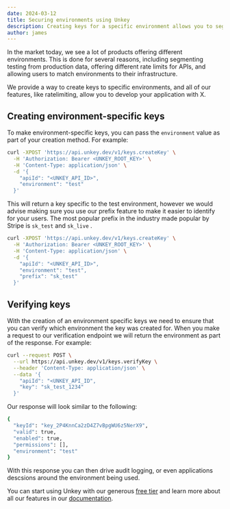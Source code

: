 ```yaml
---
date: 2024-03-12
title: Securing environments using Unkey
description: Creating keys for a specific environment allows you to segment test and production data without the need for additional logic in your code.
author: james
---
```


In the market today, we see a lot of products offering different environments. This is done for several reasons, including segmenting testing from production data, offering different rate limits for APIs, and allowing users to match environments to their infrastructure.

We provide a way to create keys to specific environments, and all of our features, like ratelimiting, allow you to develop your application with X.

## Creating environment-specific keys

To make environment-specific keys, you can pass the `environment` value as part of your creation method. For example:

```bash
curl -XPOST 'https://api.unkey.dev/v1/keys.createKey' \
  -H 'Authorization: Bearer <UNKEY_ROOT_KEY>' \
  -H 'Content-Type: application/json' \
  -d '{
    "apiId": "<UNKEY_API_ID>",
    "environment": "test"
  }'
```

This will return a key specific to the test environment, however we would advise making sure you use our prefix feature to make it easier to identify for your users. The most popular prefix in the industry made popular by Stripe is `sk_test` and `sk_live` .

```bash
curl -XPOST 'https://api.unkey.dev/v1/keys.createKey' \
  -H 'Authorization: Bearer <UNKEY_ROOT_KEY>' \
  -H 'Content-Type: application/json' \
  -d '{
    "apiId": "<UNKEY_API_ID>",
    "environment": "test",
    "prefix": "sk_test"
  }'
```

## Verifying keys

With the creation of an environment specific keys we need to ensure that you can verify which environment the key was created for. When you make a request to our verification endpoint we will return the environment as part of the response. For example:

```bash
curl --request POST \
  --url https://api.unkey.dev/v1/keys.verifyKey \
  --header 'Content-Type: application/json' \
  --data '{
    "apiId": "<UNKEY_API_ID",
    "key": "sk_test_1234"
  }'
```

Our response will look similar to the following:

```bash
{
  "keyId": "key_2P4KnnCa2zD4Z7vBpgWU6z5NerX9",
  "valid": true,
  "enabled": true,
  "permissions": [],
  "environment": "test"
}
```

With this response you can then drive audit logging, or even applications descsions around the environment being used.

You can start using Unkey with our generous [free tier](https://unkey.dev/app) and learn more about all our features in our [documentation](https://unkey.dev/docs).
